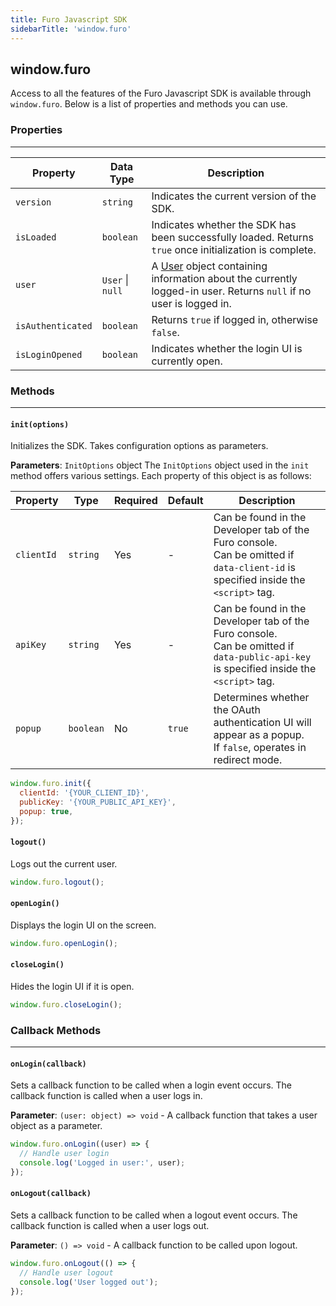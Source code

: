 ```yaml
---
title: Furo Javascript SDK
sidebarTitle: 'window.furo'
---
```


## window.furo

Access to all the features of the Furo Javascript SDK is available through `window.furo`.
Below is a list of properties and methods you can use.

### Properties

---

| Property          | Data Type        | Description                                                                                                                                  |
| ----------------- | ---------------- | -------------------------------------------------------------------------------------------------------------------------------------------- |
| `version`         | `string`         | Indicates the current version of the SDK.                                                                                                    |
| `isLoaded`        | `boolean`        | Indicates whether the SDK has been successfully loaded. Returns `true` once initialization is complete.                                      |
| `user`            | `User` \| `null` | A [User](/api-reference/data/user) object containing information about the currently logged-in user. Returns `null` if no user is logged in. |
| `isAuthenticated` | `boolean`        | Returns `true` if logged in, otherwise `false`.                                                                                              |
| `isLoginOpened`   | `boolean`        | Indicates whether the login UI is currently open.                                                                                            |

### Methods

---

#### `init(options)`

Initializes the SDK. Takes configuration options as parameters.

**Parameters**: `InitOptions` object
The `InitOptions` object used in the `init` method offers various settings. Each property of this object is as follows:

| Property   | Type      | Required | Default | Description                                                                                                                                |
| ---------- | --------- | -------- | ------- | ------------------------------------------------------------------------------------------------------------------------------------------ |
| `clientId` | `string`  | Yes      | -       | Can be found in the Developer tab of the Furo console.<br/>Can be omitted if `data-client-id` is specified inside the `<script>` tag.      |
| `apiKey`   | `string`  | Yes      | -       | Can be found in the Developer tab of the Furo console.<br/>Can be omitted if `data-public-api-key` is specified inside the `<script>` tag. |
| `popup`    | `boolean` | No       | `true`  | Determines whether the OAuth authentication UI will appear as a popup.<br/>If `false`, operates in redirect mode.                          |

```javascript
window.furo.init({
  clientId: '{YOUR_CLIENT_ID}',
  publicKey: '{YOUR_PUBLIC_API_KEY}',
  popup: true,
});
```

#### `logout()`

Logs out the current user.

```javascript
window.furo.logout();
```

#### `openLogin()`

Displays the login UI on the screen.

```javascript
window.furo.openLogin();
```

#### `closeLogin()`

Hides the login UI if it is open.

```javascript
window.furo.closeLogin();
```

### Callback Methods

---

#### `onLogin(callback)`

Sets a callback function to be called when a login event occurs. The callback function is called when a user logs in.

**Parameter**: `(user: object) => void` - A callback function that takes a user object as a parameter.

```javascript
window.furo.onLogin((user) => {
  // Handle user login
  console.log('Logged in user:', user);
});
```

#### `onLogout(callback)`

Sets a callback function to be called when a logout event occurs. The callback function is called when a user logs out.

**Parameter**: `() => void` - A callback function to be called upon logout.

```javascript
window.furo.onLogout(() => {
  // Handle user logout
  console.log('User logged out');
});
```
